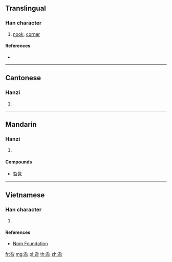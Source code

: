 {{also|旭}}
==Translingual==

===Han character===
{{Han char|rn=72|rad=日|as=02|sn=6|four=47602|canj=KNA,XKNA|ids=⿱九日}}

# [[nook]], [[corner]]

====References====
* {{Han ref|kx=0490.010|dkj=13748|dj=0851.020|hdz=21485.050|uh=65EE|ud=26094|bh=C9EE|bd=51694}}

----

==Cantonese==

===Hanzi===
{{yue-hanzi|jyut=[[go1]]|y=go1}}

# {{defn|lang=yue|sort=日02}}

----

==Mandarin==

===Hanzi===
{{cmn-hanzi|pin=[[gā]] ([[ga1]]), [[xù]] ([[xu4]])|wg=ka<sup>1</sup>, hsü<sup>4</sup>}}

# {{defn|lang=cmn|sort=日02}}

====Compounds====
* [[旮旯]]

----

==Vietnamese==

===Han character===
{{vi-readings|rs=日02|hanviet=ca}}

# {{defn|lang=vi|sort=日02}}

====References====
* [http://nomfoundation.org/common/nom_details.php?codepoint=65ee Nom Foundation]

[[fr:旮]]
[[mg:旮]]
[[pl:旮]]
[[th:旮]]
[[zh:旮]]